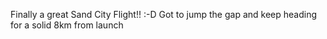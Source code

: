 Finally a great Sand City Flight!! :-D  Got to jump the gap and keep heading for a solid 8km from launch
